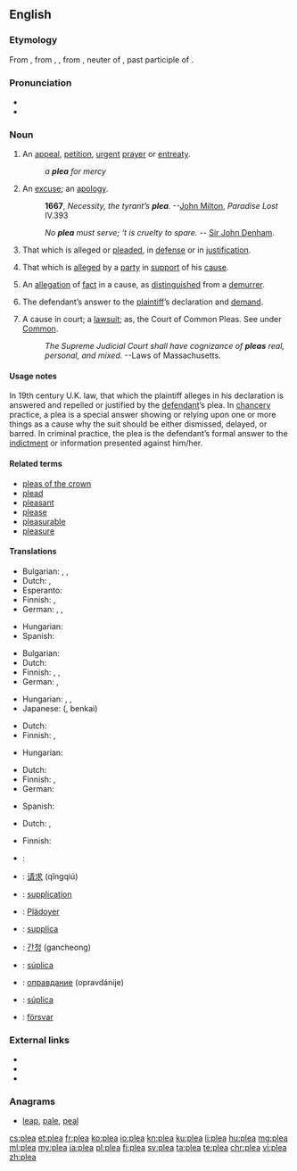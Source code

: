 ==English==

===Etymology===
From {{etyl|enm|en}}, from {{etyl|fro|en}} {{term|lang=fro|plait}}, {{term|lang=fro|plaid}}, from {{etyl|ML.|en}} {{term|lang=la|placitum||a decree, sentece, suit, plea, etc., {{etyl|la|en}} an opinion, determination, prescription, order; literally, that which is pleasing, pleasure}}, neuter of {{term|lang=la|placitus}}, past participle of {{term|lang=la|placere||to please}}.

===Pronunciation===
* {{X-SAMPA|/pli:/}}
* {{rhymes|iː}}

===Noun===
{{en-noun}}

# An [[appeal]], [[petition]], [[urgent]] [[prayer]] or [[entreaty]].
#: ''a '''plea''' for mercy''
# An [[excuse]]; an [[apology]].
#: '''1667''', ''Necessity, the tyrant’s '''plea'''.'' --[[w:John Milton|John Milton]], ''Paradise Lost'' IV.393
#: {{rfdate}} ''No '''plea''' must serve; ‘t is cruelty to spare.'' -- [[w:Sir John Denham|Sir John Denham]].
# That which is alleged or [[plead]]ed, in [[defense]] or in [[justification]].
# {{context|legal|lang=en}} That which is [[allege]]d by a [[party]] in [[support]] of his [[cause]].
# {{context|legal|lang=en}} An [[allegation]] of [[fact]] in a cause, as [[distinguish]]ed from a [[demurrer]].
# {{context|legal|lang=en}} The defendant’s answer to the [[plaintiff]]’s declaration and [[demand]].
# {{context|legal|lang=en}} A cause in court; a [[lawsuit]]; as, the Court of Common Pleas. See under [[Common]].
#: {{rfdate}} ''The Supreme Judicial Court shall have cognizance of '''pleas''' real, personal, and mixed.''      --Laws of Massachusetts.

====Usage notes====
In 19th century U.K. law, that which the plaintiff alleges in his declaration is answered and repelled or justified by the [[defendant]]’s plea. In [[chancery]] practice, a plea is a special answer showing or relying upon one or more things as a cause why the suit should be either dismissed, delayed, or barred. In criminal practice, the plea is the defendant’s formal answer to the [[indictment]] or information presented against him/her.

====Related terms====
* [[pleas of the crown]]
* [[plead]]
* [[pleasant]]
* [[please]]
* [[pleasurable]]
* [[pleasure]]

====Translations====
{{trans-top|appeal, petition, entreaty}}
* Bulgarian: {{t+|bg|апел|m|sc=Cyrl}}, {{t+|bg|петиция|f|sc=Cyrl}}, {{t+|bg|молба|f|sc=Cyrl}}
* Dutch: {{t-|nl|pleidooi|n}}, {{t-|nl|smeekbede|f}}
* Esperanto: {{t+|eo|pledo}}
* Finnish: {{t-|fi|vetoomus}}, {{t+|fi|anomus}}
* German: {{t-|de|Ersuchen|n}}, {{t-|de|Flehen|n}}, {{t+|de|Bitte|f}}
{{trans-mid}}
* Hungarian: {{t+|hu|kérvény}}
* Spanish: {{t+|es|alegato|m}}
{{trans-bottom}}

{{trans-top|excuse}}
* Bulgarian: {{t+|bg|извинение|n|sc=Cyrl}}
* Dutch: {{t-|nl|pleidooi|n}}
* Finnish: {{t+|fi|selitys}}, {{t+|fi|tekosyy}}, {{t-|fi|puolustelu}}
* German: {{t+|de|Entschuldigung|f}}, {{t+|de|Verteidigung|f}}
{{trans-mid}}
* Hungarian: {{t+|hu|kifogás}}, {{t+|hu|ürügy}}, {{t+|hu|mentség}}
* Japanese: {{Jpan|[[弁解]]}} ({{Jpan|[[べんかい]]}}, benkai)
{{trans-bottom}}

{{trans-top|that which is presented in defense or justification}}
* Dutch: {{t-|nl|pleidooi|n}}
* Finnish: {{t-|fi|puolustus}}, {{t+|fi|perustelu}}
{{trans-mid}}
* Hungarian: {{t+|hu|védőbeszéd}}
{{trans-bottom}}

{{trans-top|law: that which is alleged by a party in support of his cause}}
{{trans-mid}}
{{trans-bottom}}

{{trans-top|law: allegation of fact in a cause, as distinguished from a demurrer}}
{{trans-mid}}
{{trans-bottom}}

{{trans-top|law: defendant's answer to plaintiff’s declaration}}
* Dutch: {{t-|nl|pleidooi|n}}
* Finnish: {{t+|fi|vastine}}, {{t+|fi|vastaus}}
* German: {{t+|de|Plädoyer|n}}
{{trans-mid}}
* Spanish: {{t+|es|alegato|m}}
{{trans-bottom}}

{{trans-top|law: cause in court}}
* Dutch: {{t+|nl|zaak|f}}, {{t+|nl|rechtszaak|f}}
{{trans-mid}}
* Finnish: {{t-|fi|oikeusjuttu}}
{{trans-bottom}}

{{checktrans-top}}
* {{ttbc|ar}}: {{l|ar|دعوى قضائية}} {{IPAchar|(dáʕwa qaɖa’íyya)}} {{f}}
* {{ttbc|cmn}}: [[请求]] (qǐngqiú)
* {{ttbc|fr}}: [[supplication]] {{f}}
* {{ttbc|de}}: [[Plädoyer]] {{n}}
{{trans-mid}}
* {{ttbc|it}}: [[supplica]] {{f}}
* {{ttbc|ko}}: [[간청]] (gancheong)
* {{ttbc|pt}}: [[súplica]] {{f}}
* {{ttbc|ru}}: [[оправдание]] (opravdánije) {{n}}
* {{ttbc|es}}: [[súplica]] {{f}}
* {{ttbc|sv}}: [[försvar]] {{c}}
{{trans-bottom}}

===External links===
* {{R:Webster 1913}}
* {{R:Century 1911}}
* {{R:OneLook}}

===Anagrams===
* [[leap#English|leap]], [[pale#English|pale]], [[peal#English|peal]]

[[cs:plea]]
[[et:plea]]
[[fr:plea]]
[[ko:plea]]
[[io:plea]]
[[kn:plea]]
[[ku:plea]]
[[li:plea]]
[[hu:plea]]
[[mg:plea]]
[[ml:plea]]
[[my:plea]]
[[ja:plea]]
[[pl:plea]]
[[fi:plea]]
[[sv:plea]]
[[ta:plea]]
[[te:plea]]
[[chr:plea]]
[[vi:plea]]
[[zh:plea]]